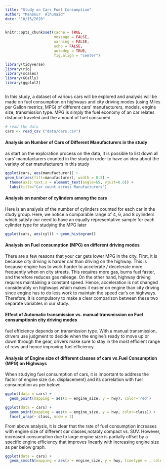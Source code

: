 ```yaml
---
title: "Study on Cars Fuel Consumption"
author: "Mansour  Alhumaid"
date: "10/15/2020"
---
```



```r
knitr::opts_chunk$set(cache = TRUE, 
                      message = FALSE,
                      warning = FALSE,
                      echo = FALSE,
                      autodep = TRUE, 
                      fig.align = "center")

library(tidyverse)
library(rio)
library(scales)
library(GGally)
library(ggplot2)



```




In this study, a dataset of various cars will be explored and analysis will be made on fuel consumption on highways and city driving modes (using Miles per Gallon metrics, MPG) of different cars' manufacturers, models, engine size, transmission type. MPG is simply the fuel economy of an car relates distance traveled and the amount of fuel consumed.





```r

# read the data 
cars <- read_csv ("data/cars.csv")
```




#### Analysis on Number of Cars of Different Manufacturers in the study

as start on the exploration process on the data, it is possible to list down all cars' manufacturers counted in the study in order to have an idea about the variety of car manufacturers in this study


```r
ggplot(cars, aes(manufacturer)) +
geom_bar(aes(fill=manufacturer), width = 0.5) + 
  theme(axis.text.x = element_text(angle=65, vjust=0.6)) + 
  labs(title="Car count across Manufacturers")

```



#### Analysis on number of cylinders among the cars

Here is an analysis of the number of cylinders counted for each car in the study group. Here, we notice a comparable range of 4, 6, and 8 cylinders which satisfy our need to have an equally representative sample for each cylinder type for studying the MPG later




```r
ggplot(cars, aes(cyl)) + geom_histogram()


```

#### Analysis on Fuel consumption (MPG) on different driving modes

There are a few reasons that your car gets lower MPG in the city. First, it is because city driving is harder car than driving on the highway. This is because  engine has to work harder to accelerate / decelerate more frequently when on city streets. This requires more gas, burns fuel faster, and therefore reduces gas mileage. On the other hand, highway driving requires maintaining a constant speed. Hence, acceleration is not changed considerably on highways which makes it easier on engine than city driving since engine has to do less work to maintain the speed car’s on highways. Therefore, it is compulsory to make a clear comparison between these two separate variables in our study.




#### Effect of Automatic transmission vs. manual transmission on Fuel consumptionin city driving modes

fuel efficiency depends on transmission type. With a manual transmission, drivers use judgment to decide when the engine’s ready to move up or down through the gear, drivers make sure to stay in the most efficient range of revs and hence improving fuel efficiency





#### Analysis of Engine size of different classes of cars vs.Fuel Consumption (MPG) on Highways

When studying fuel consumption of cars, it is important to address the factor of engine size (i.e. displacement) and its correlation with fuel consumption as per below: 


```r
ggplot(data = cars) + 
  geom_point(mapping = aes(x = engine_size, y = hwy), color='red')

ggplot(data = cars) + 
  geom_point(mapping = aes(x = engine_size, y = hwy, color=class)) +
  facet_wrap(~ class, nrow = 2)

```

From above analysis, it is clear that the rate of fuel consumption increases with engine size of different car classes,notably compact vs. SUV. However, increased consumption due to large engine size is partially offset by a specific engine efficiency that improves linearly with increasing engine size as per below graph.

```r
ggplot(data = cars) + 
  geom_smooth(mapping = aes(x = engine_size, y = hwy, linetype = , color=class))
```




